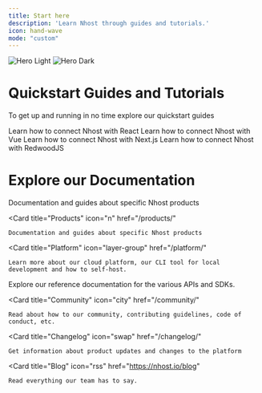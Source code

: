 ```yaml
---
title: Start here
description: 'Learn Nhost through guides and tutorials.'
icon: hand-wave
mode: "custom"
---
```



<div style={{ align: 'center', textAlign: 'left', padding: '20px' }}>

<img
  className="block dark:hidden"
  src="/images/introduction-light.svg"
  alt="Hero Light"
/>
<img
  className="hidden dark:block"
  src="/images/introduction-dark.svg"
  alt="Hero Dark"
/>

# Quickstart Guides and Tutorials

To get up and running in no time explore our quickstart guides

<CardGroup cols={2}>
  <Card
    title="React"
    icon="react"
    href="/guides/quickstarts/react"
  >
    Learn how to connect Nhost with React
  </Card>
  <Card
    title="Vue"
    icon="vuejs"
    href="/guides/quickstarts/vue"
  >
    Learn how to connect Nhost with Vue
  </Card>
  <Card
    title="Next.js"
    icon="react"
    href="/guides/quickstarts/nextjs"
  >
    Learn how to connect Nhost with Next.js
  </Card>
  <Card
    title="RedwoodJS (coming soon)"
    icon="image"
  >
    Learn how to connect Nhost with RedwoodJS
  </Card>
</CardGroup>


# Explore our Documentation

<CardGroup cols={2}>
  <Card
    title="Getting started"
    icon="hand-wave"
    href="/getting-started/"
  >
    Documentation and guides about specific Nhost products
  </Card>

  <Card
    title="Products"
    icon="n"
    href="/products/"
  >
    Documentation and guides about specific Nhost products
  </Card>

  <Card
    title="Platform"
    icon="layer-group"
    href="/platform/"
  >
    Learn more about our cloud platform, our CLI tool for local development and how to self-host.
  </Card>
  <Card
    title="Reference"
    icon="book"
    href="/reference/"
  >
    Explore our reference documentation for the various APIs and SDKs.
  </Card>

  <Card
    title="Community"
    icon="city"
    href="/community/"
  >
    Read about how to our community, contributing guidelines, code of conduct, etc.
  </Card>

  <Card
    title="Changelog"
    icon="swap"
    href="/changelog/"
  >
    Get information about product updates and changes to the platform
  </Card>

  <Card
    title="Blog"
    icon="rss"
    href="https://nhost.io/blog"
  >
    Read everything our team has to say.
  </Card>
</CardGroup>


</div>
